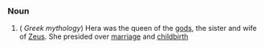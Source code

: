 ===Noun===
#( ''Greek mythology'') Hera was the queen of the [[god]]s, the sister and wife of [[Zeus]]. She presided over [[marriage]] and [[childbirth]]